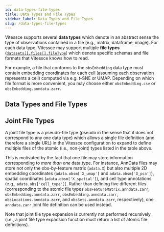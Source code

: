 ```yaml
---
id: data-types-file-types
title: Data Types and File Types
sidebar_label: Data Types and File Types
slug: /data-types-file-types
---
```


Vitessce supports several **data types** which denote in an abstract sense the type of observations contained in a file (e.g., matrix, dataframe, image).
For each data type, Vitessce may support multiple **file types** ([`datasets[].files[].fileType`](/docs/view-config-json/#files)) which denote specific schemas and file formats that Vitessce knows how to read.


For example, a file that conforms to the `obsEmbedding` data type must contain embedding coordinates for each cell (assuming each observation represents a cell) computed via e.g. t-SNE or UMAP.
Depending on which file format is more convenient, you may choose either `obsEmbedding.csv` or `obsEmbedding.anndata.zarr`.

## Data Types and File Types

<DataTypesTable />

## Joint File Types

A joint file type is a pseudo-file type (pseudo in the sense that it does not correspond to any one data type) which allows a single file definition
(and therefore a single URL) in the Vitessce configuration
to expand to define multiple files of the atomic (i.e., non-joint) types listed in the table above.

This is motivated by the fact that one file may store information corresponding to _more than one_ data type.
For instance, AnnData files may store not only the obs-by-feature matrix (`adata.X`)
but also multiple 2D embedding coordinates (`adata.obsm['X_umap']` and `adata.obsm['X_pca']`),
spatial coordinates (`adata.obsm['X_spatial']`),
and cell type annotations (e.g., `adata.obs['cell_type']`).
Rather than defining five different files
(corresponding to the atomic file types `obsFeatureMatrix.anndata.zarr`, `obsEmbedding.anndata.zarr`,
`obsEmbedding.anndata.zarr`, `obsLocations.anndata.zarr`, and `obsSets.anndata.zarr`, respectively),
one `anndata.zarr` joint file definition can be used instead.

Note that joint file type expansion is currently not performed recursively (i.e., a joint file type expansion function must return a list of atomic file definitions).
